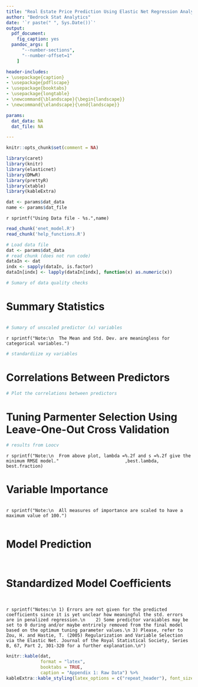 ```yaml
---
title: "Real Estate Price Prediction Using Elastic Net Regression Analysis"
author: "Bedrock Stat Analytics"
date: '`r paste(" ", Sys.Date())`'
output: 
  pdf_document:
    fig_caption: yes
  pandoc_args: [
      "--number-sections",
      "--number-offset=1"
    ]

header-includes:
- \usepackage{caption}
- \usepackage{pdflscape}
- \usepackage{booktabs}
- \usepackage{longtable}
- \newcommand{\blandscape}{\begin{landscape}}
- \newcommand{\elandscape}{\end{landscape}}

params:
  dat_data: NA
  dat_file: NA

---
```

<style type="text/css">

h1.title {
  font-size: 24px;
  font-weight: normal;
}
h3 {
  font-weight:normal;
}
.reveal section img { 
  background:none; 
  border:none; 
  box-shadow:none; 
  }
</style>

```r
knitr::opts_chunk$set(comment = NA)
```

```r
library(caret)
library(knitr)
library(elasticnet)
library(DMwR)
library(prettyR)
library(xtable)
library(kableExtra)
```

```r
dat <- params$dat_data
name <- params$dat_file
``` 
`r sprintf("Using Data file - %s.",name) `

```r
read_chunk('enet_model.R')
read_chunk('help_functions.R')
```

```r
# Load data file
dat <- params$dat_data
# read chunk (does not run code)
dataIn <- dat
indx <- sapply(dataIn, is.factor)
dataIn[indx] <- lapply(dataIn[indx], function(x) as.numeric(x))
```


```r
# Sumary of data quality checks 
```


# Summary Statistics
```r
```
```r
# Sumary of unscaled predictor (x) variables  
```
`r sprintf("Note:\n 
The Mean and Std. Dev. are meaningless for categorical variables.") `

```r
# standardiize xy variables
```

# Correlations Between Predictors
```r
# Plot the correlations between predictors
```

# Tuning Parmenter Selection Using Leave-One-Out Cross Validation
```r
# results from Loocv
```
`r sprintf("Note:\n 
From above plot, lambda =%.2f and s =%.2f give the minimum RMSE model."
                        ,best.lambda, best.fraction) `


# Variable Importance
```r
```

`r sprintf("Note:\n 
All measures of importance are scaled to have a maximum value of 100.") `


```r
```

\newpage
# Model Prediction
```r
```
```r
```

\newpage
# Standardized Model Coefficients
```r
```
```r
```

`r sprintf("Notes:\n
1) Errors are not given for the predicted coefficients since it is yet unclear how meaningful the std. errors are in penalized regression.\n   
2) Some predictor varaiables may be set to 0 during and/or maybe entrirely removed from the final model based on the optimum tuning parameter values.\n
3) Please, refer to Zou, H. and Hastie, T. (2005) Regularization and Variable Selection via the Elastic Net. Journal of the Royal Statistical Society, Series B, 67, Part 2, 301-320 for a further explanation.\n")`

\captionsetup[table]{labelformat=empty}

\blandscape 
```r
knitr::kable(dat, 
             format = "latex",
             booktabs = TRUE,
             caption = "Appendix 1: Raw Data") %>%
kableExtra::kable_styling(latex_options = c("repeat_header"), font_size = 7) 
``` 
\elandscape 
